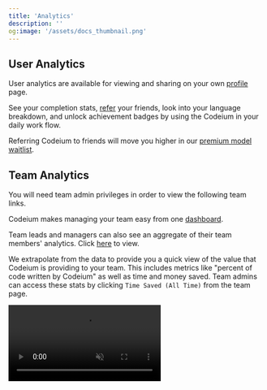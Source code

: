 ```yaml
---
title: 'Analytics'
description: ''
og:image: '/assets/docs_thumbnail.png'
---
```


## User Analytics

User analytics are available for viewing and sharing on your own [profile](https://codeium.com/profile) page.

See your completion stats, [refer](https://codeium.com/referral) your friends, look into your language breakdown,
and unlock achievement badges by using the Codeium in your daily work flow. 

<Tip>Referring Codeium to friends will move you higher in our [premium model waitlist](https://codeium.com/waitlist/gpt-4).</Tip>

## Team Analytics

<Note>You will need team admin privileges in order to view the following team links.</Note>

Codeium makes managing your team easy from one [dashboard](https://codeium.com/team/). 

Team leads and managers can also see an aggregate of their team members' analytics.
Click [here](https://codeium.com/team/analytics) to view.

We extrapolate from the data to provide you a quick view of the value that Codeium is providing to your team.
This includes metrics like "percent of code written by Codeium" as well as time and money saved. 
Team admins can access these stats by clicking `Time Saved (All Time)` from the team page.

<video
  autoPlay
  muted
  loop
  playsInline
  className="w-full aspect-video"
  src="https://exafunction.github.io/public/demos/demo_subteam_analytics.mp4">
</video>
